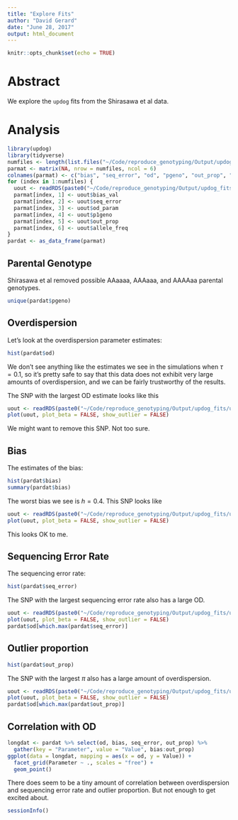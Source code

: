 ```yaml
---
title: "Explore Fits"
author: "David Gerard"
date: "June 28, 2017"
output: html_document
---
```


```r
knitr::opts_chunk$set(echo = TRUE)
```

# Abstract

We explore the `updog` fits from the Shirasawa et al data.

# Analysis

```r
library(updog)
library(tidyverse)
numfiles <- length(list.files("~/Code/reproduce_genotyping/Output/updog_fits/"))
parmat <- matrix(NA, nrow = numfiles, ncol = 6)
colnames(parmat) <- c("bias", "seq_error", "od", "pgeno", "out_prop", "allele_freq")
for (index in 1:numfiles) {
  uout <- readRDS(paste0("~/Code/reproduce_genotyping/Output/updog_fits/uout", index, ".RDS"))
  parmat[index, 1] <- uout$bias_val
  parmat[index, 2] <- uout$seq_error
  parmat[index, 3] <- uout$od_param
  parmat[index, 4] <- uout$p1geno
  parmat[index, 5] <- uout$out_prop
  parmat[index, 6] <- uout$allele_freq
}
pardat <- as_data_frame(parmat)
```

## Parental Genotype

Shirasawa et al removed possible AAaaaa, AAAaaa, and AAAAaa parental genotypes.

```r
unique(pardat$pgeno)
```

## Overdispersion

Let's look at the overdispersion parameter estimates:
```r
hist(pardat$od)
```
We don't see anything like the estimates we see in the simulations when $\tau = 0.1$, so it's pretty safe to say that this data does not exhibit very large amounts of overdispersion, and we can be fairly trustworthy of the results.

The SNP with the largest OD estimate looks like this
```r
uout <- readRDS(paste0("~/Code/reproduce_genotyping/Output/updog_fits/uout", which.max(pardat$od), ".RDS"))
plot(uout, plot_beta = FALSE, show_outlier = FALSE)
```
We might want to remove this SNP. Not too sure.

## Bias

The estimates of the bias:
```r
hist(pardat$bias)
summary(pardat$bias)
```

The worst bias we see is $h = 0.4$. This SNP looks like

```r
uout <- readRDS(paste0("~/Code/reproduce_genotyping/Output/updog_fits/uout", which.min(pardat$bias), ".RDS"))
plot(uout, plot_beta = FALSE, show_outlier = FALSE)
```

This looks OK to me.

## Sequencing Error Rate

The sequencing error rate:
```r
hist(pardat$seq_error)
```

The SNP with the largest sequencing error rate also has a large OD.
```r
uout <- readRDS(paste0("~/Code/reproduce_genotyping/Output/updog_fits/uout", which.max(pardat$seq_error), ".RDS"))
plot(uout, plot_beta = FALSE, show_outlier = FALSE)
pardat$od[which.max(pardat$seq_error)]
```




## Outlier proportion


```r
hist(pardat$out_prop)
```

The SNP with the largest $\pi$ also has a large amount of overdispersion.
```r
uout <- readRDS(paste0("~/Code/reproduce_genotyping/Output/updog_fits/uout", which.max(pardat$out_prop), ".RDS"))
plot(uout, plot_beta = FALSE, show_outlier = FALSE)
pardat$od[which.max(pardat$out_prop)]
```

## Correlation with OD

```r
longdat <- pardat %>% select(od, bias, seq_error, out_prop) %>%
  gather(key = "Parameter", value = "Value", bias:out_prop)
ggplot(data = longdat, mapping = aes(x = od, y = Value)) +
  facet_grid(Parameter ~ ., scales = "free") +
  geom_point()
```

There does seem to be a tiny amount of correlation between overdispersion and sequencing error rate and outlier proportion. But not enough to get excited about.


```r
sessionInfo()
```
